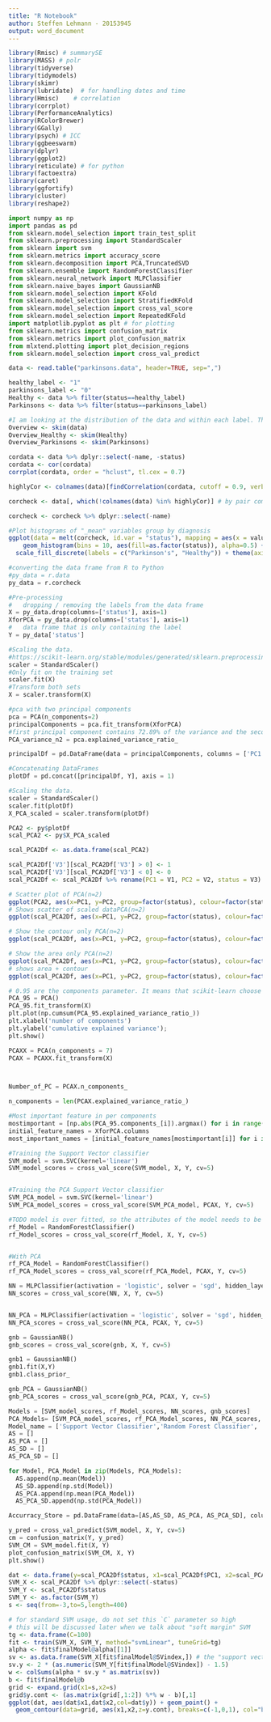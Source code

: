 ```yaml
---
title: "R Notebook"
author: Steffen Lehmann - 20153945
output: word_document 
---
```


```r
library(Rmisc) # summarySE
library(MASS) # polr
library(tidyverse)
library(tidymodels)
library(skimr)
library(lubridate)  # for handling dates and time
library(Hmisc)    # correlation
library(corrplot)
library(PerformanceAnalytics)
library(RColorBrewer)
library(GGally)
library(psych) # ICC
library(ggbeeswarm)
library(dplyr)
library(ggplot2)
library(reticulate) # for python
library(factoextra)
library(caret)
library(ggfortify)
library(cluster)
library(reshape2) 
```

```python
import numpy as np
import pandas as pd
from sklearn.model_selection import train_test_split
from sklearn.preprocessing import StandardScaler
from sklearn import svm
from sklearn.metrics import accuracy_score
from sklearn.decomposition import PCA,TruncatedSVD
from sklearn.ensemble import RandomForestClassifier
from sklearn.neural_network import MLPClassifier
from sklearn.naive_bayes import GaussianNB
from sklearn.model_selection import KFold
from sklearn.model_selection import StratifiedKFold
from sklearn.model_selection import cross_val_score
from sklearn.model_selection import RepeatedKFold
import matplotlib.pyplot as plt # for plotting
from sklearn.metrics import confusion_matrix
from sklearn.metrics import plot_confusion_matrix
from mlxtend.plotting import plot_decision_regions
from sklearn.model_selection import cross_val_predict
```

```r
data <- read.table("parkinsons.data", header=TRUE, sep=",")
```

```r
healthy_label <- "1"
parkinsons_label <- "0"
Healthy <- data %>% filter(status==healthy_label)
Parkinsons <- data %>% filter(status==parkinsons_label)

#I am looking at the distribution of the data and within each label. This also check the data for empty cells 
Overview <- skim(data)
Overview_Healthy <- skim(Healthy)
Overview_Parkinsons <- skim(Parkinsons)
```


```r
cordata <- data %>% dplyr::select(-name, -status)
cordata <- cor(cordata)
corrplot(cordata, order = "hclust", tl.cex = 0.7)

highlyCor <- colnames(data)[findCorrelation(cordata, cutoff = 0.9, verbose = TRUE)]

corcheck <- data[, which(!colnames(data) %in% highlyCor)] # by pair comparation

corcheck <- corcheck %>% dplyr::select(-name)

```
```r
#Plot histograms of "_mean" variables group by diagnosis
ggplot(data = melt(corcheck, id.var = "status"), mapping = aes(x = value)) + theme_minimal() + 
    geom_histogram(bins = 10, aes(fill=as.factor(status)), alpha=0.5) + facet_wrap(~variable, scales =      'free_x') + labs(fill="status") + 
  scale_fill_discrete(labels = c("Parkinson's", "Healthy")) + theme(axis.title.x = element_blank(), axis.title.y = element_blank())
```


```python
#converting the data frame from R to Python
#py_data = r.data
py_data = r.corcheck

#Pre-processing
#   dropping / removing the labels from the data frame 
X = py_data.drop(columns=['status'], axis=1)
XforPCA = py_data.drop(columns=['status'], axis=1)
#   data frame that is only containing the label
Y = py_data['status']

#Scaling the data. 
#https://scikit-learn.org/stable/modules/generated/sklearn.preprocessing.StandardScaler.html?highlight=standardscaler#sklearn.preprocessing.StandardScaler 
scaler = StandardScaler()
#Only fit on the training set
scaler.fit(X)
#Transform both sets
X = scaler.transform(X)

```

```python
#pca with two principal components
pca = PCA(n_components=2)
principalComponents = pca.fit_transform(XforPCA)
#first principal component contains 72.89% of the variance and the second principal component contains 21.82% of the variance. 
PCA_variance_n2 = pca.explained_variance_ratio_ 

principalDf = pd.DataFrame(data = principalComponents, columns = ['PC1', 'PC2'])

#Concatenating DataFrames
plotDf = pd.concat([principalDf, Y], axis = 1)

#Scaling the data. 
scaler = StandardScaler()
scaler.fit(plotDf)
X_PCA_scaled = scaler.transform(plotDf)
```

```r
PCA2 <- py$plotDf
scal_PCA2 <- py$X_PCA_scaled

scal_PCA2Df <- as.data.frame(scal_PCA2)

scal_PCA2Df['V3'][scal_PCA2Df['V3'] > 0] <- 1
scal_PCA2Df['V3'][scal_PCA2Df['V3'] < 0] <- 0
scal_PCA2Df <- scal_PCA2Df %>% rename(PC1 = V1, PC2 = V2, status = V3)

# Scatter plot of PCA(n=2)
ggplot(PCA2, aes(x=PC1, y=PC2, group=factor(status), colour=factor(status))) + geom_point() + stat_ellipse()
# Shows scatter of scaled dataPCA(n=2)
ggplot(scal_PCA2Df, aes(x=PC1, y=PC2, group=factor(status), colour=factor(status))) + geom_point() + stat_ellipse()

# Show the contour only PCA(n=2)
ggplot(scal_PCA2Df, aes(x=PC1, y=PC2, group=factor(status), colour=factor(status))) + geom_point() + geom_density_2d()

# Show the area only PCA(n=2)
ggplot(scal_PCA2Df, aes(x=PC1, y=PC2, group=factor(status), colour=factor(status))) + geom_point() + stat_density_2d(aes(fill = ..level..), geom="polygon")
# shows area + contour
ggplot(scal_PCA2Df, aes(x=PC1, y=PC2, group=factor(status), colour=factor(status))) + geom_point() + stat_density_2d(aes(fill = ..level..), geom="polygon", colour="white")
```
```python
# 0.95 are the components parameter. It means that scikit-learn choose the minimum number of principal components such that 95% of the variance are retained.
PCA_95 = PCA()
PCA_95.fit_transform(X)
plt.plot(np.cumsum(PCA_95.explained_variance_ratio_))
plt.xlabel('number of components')
plt.ylabel('cumulative explained variance');
plt.show()

PCAXX = PCA(n_components = 7)
PCAX = PCAXX.fit_transform(X)



Number_of_PC = PCAX.n_components_

n_components = len(PCAX.explained_variance_ratio_)

#Most important feature in per components
mostimportant = [np.abs(PCA_95.components_[i]).argmax() for i in range(n_components)]
initial_feature_names = XforPCA.columns
most_important_names = [initial_feature_names[mostimportant[i]] for i in range(n_components)]


```

```python
#Training the Support Vector classifier 
SVM_model = svm.SVC(kernel='linear')
SVM_model_scores = cross_val_score(SVM_model, X, Y, cv=5)


#Training the PCA Support Vector classifier 
SVM_PCA_model = svm.SVC(kernel='linear')
SVM_PCA_model_scores = cross_val_score(SVM_PCA_model, PCAX, Y, cv=5)


```


```python
#TODO model is over fitted, so the attributes of the model needs to be designed better
rf_Model = RandomForestClassifier()
rf_Model_scores = cross_val_score(rf_Model, X, Y, cv=5)


#With PCA
rf_PCA_Model = RandomForestClassifier()
rf_PCA_Model_scores = cross_val_score(rf_PCA_Model, PCAX, Y, cv=5)
```

```python
NN = MLPClassifier(activation = 'logistic', solver = 'sgd', hidden_layer_sizes=(100), random_state=1, max_iter=3000)
NN_scores = cross_val_score(NN, X, Y, cv=5)


NN_PCA = MLPClassifier(activation = 'logistic', solver = 'sgd', hidden_layer_sizes=(100), random_state=1, max_iter=3000)
NN_PCA_scores = cross_val_score(NN_PCA, PCAX, Y, cv=5)

```

```python
gnb = GaussianNB()
gnb_scores = cross_val_score(gnb, X, Y, cv=5)

gnb1 = GaussianNB()
gnb1.fit(X,Y)
gnb1.class_prior_

gnb_PCA = GaussianNB()
gnb_PCA_scores = cross_val_score(gnb_PCA, PCAX, Y, cv=5)
```

```python
Models = [SVM_model_scores, rf_Model_scores, NN_scores, gnb_scores]
PCA_Models= [SVM_PCA_model_scores, rf_PCA_Model_scores, NN_PCA_scores, gnb_PCA_scores]
Model_name = ['Support Vector Classifier','Random Forest Classifier', 'Neural network', 'Gaussian Naive Bayes']
AS = []
AS_PCA = []
AS_SD = []
AS_PCA_SD = []

for Model, PCA_Model in zip(Models, PCA_Models):
  AS.append(np.mean(Model)) 
  AS_SD.append(np.std(Model))
  AS_PCA.append(np.mean(PCA_Model))
  AS_PCA_SD.append(np.std(PCA_Model))

Accurracy_Store = pd.DataFrame(data=[AS,AS_SD, AS_PCA, AS_PCA_SD], columns=Model_name, index=['Standard','SD', 'PCA', 'PCA_SD'])

```

```python
y_pred = cross_val_predict(SVM_model, X, Y, cv=5)
cm = confusion_matrix(Y, y_pred)
SVM_CM = SVM_model.fit(X, Y)
plot_confusion_matrix(SVM_CM, X, Y)  
plt.show()
```

```r
dat <- data.frame(y=scal_PCA2Df$status, x1=scal_PCA2Df$PC1, x2=scal_PCA2Df$PC2)
SVM_X <- scal_PCA2Df %>% dplyr::select(-status)
SVM_Y <- scal_PCA2Df$status
SVM_Y <- as.factor(SVM_Y)
s <- seq(from=-3,to=5,length=400)

# for standard SVM usage, do not set this `C` parameter so high
# this will be discussed later when we talk about "soft margin" SVM
tg <- data.frame(C=100)
fit <- train(SVM_X, SVM_Y, method="svmLinear", tuneGrid=tg)
alpha <- fit$finalModel@alpha[[1]]
sv <- as.data.frame(SVM_X[fit$finalModel@SVindex,]) # the "support vectors"
sv.y <- 2 * (as.numeric(SVM_Y[fit$finalModel@SVindex]) - 1.5)
w <- colSums(alpha * sv.y * as.matrix(sv))
b <- fit$finalModel@b
grid <- expand.grid(x1=s,x2=s)
grid$y.cont <- (as.matrix(grid[,1:2]) %*% w - b)[,1]
ggplot(dat, aes(dat$x1,dat$x2,col=dat$y)) + geom_point() + 
  geom_contour(data=grid, aes(x1,x2,z=y.cont), breaks=c(-1,0,1), col="black")

```